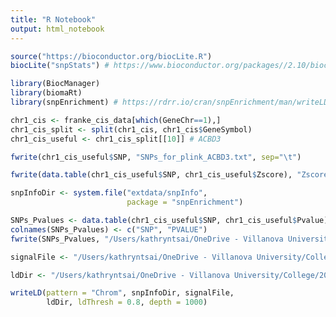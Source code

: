 ```yaml
---
title: "R Notebook"
output: html_notebook
---
```


```r

source("https://bioconductor.org/biocLite.R")
biocLite("snpStats") # https://www.bioconductor.org/packages//2.10/bioc/html/snpStats.html

library(BiocManager)
library(biomaRt)
library(snpEnrichment) # https://rdrr.io/cran/snpEnrichment/man/writeLD.html

```


```r

chr1_cis <- franke_cis_data[which(GeneChr==1),]
chr1_cis_split <- split(chr1_cis, chr1_cis$GeneSymbol)
chr1_cis_useful <- chr1_cis_split[[10]] # ACBD3

fwrite(chr1_cis_useful$SNP, "SNPs_for_plink_ACBD3.txt", sep="\t")

fwrite(data.table(chr1_cis_useful$SNP, chr1_cis_useful$Zscore), "Zscore_file_ACBD3.txt", sep="\t")

```

```r

snpInfoDir <- system.file("extdata/snpInfo",
                          package = "snpEnrichment")

SNPs_Pvalues <- data.table(chr1_cis_useful$SNP, chr1_cis_useful$Pvalue)
colnames(SNPs_Pvalues) <- c("SNP", "PVALUE")
fwrite(SNPs_Pvalues, "/Users/kathryntsai/OneDrive - Villanova University/College/2018-2019/Summer 2019/TFs_eQTLs_Research/RProjects/Project2/finemapping/signalFile.txt", sep="\t", quote=F)

signalFile <- "/Users/kathryntsai/OneDrive - Villanova University/College/2018-2019/Summer 2019/TFs_eQTLs_Research/RProjects/Project2/finemapping/signalFile.txt"

ldDir <- "/Users/kathryntsai/OneDrive - Villanova University/College/2018-2019/Summer 2019/TFs_eQTLs_Research/RProjects/Project2/finemapping"

writeLD(pattern = "Chrom", snpInfoDir, signalFile, 
        ldDir, ldThresh = 0.8, depth = 1000)

```

